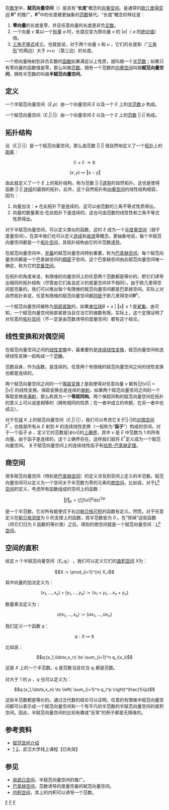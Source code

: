 {{NoteTA|G1=Math}}
在[[数学|数学]]中，'''赋范向量空间'''（{{lang-en|Normed vector space}}）是具有“'''长度'''”概念的[[向量空间|向量空间]]。是通常的[[欧几里得空间|欧几里得空间]] '''R'''<sup>n</sup> 的推广。'''R'''<sup>n</sup>中的长度被更抽象的[[范数|范数]]替代。“长度”概念的特征是：
# '''零向量'''的长度是零，并且任意向量的长度是非负[[实数|实数]]。
# 一个向量 ''v'' 乘以一个[[标量|标量]] ''a'' 时，长度应变为原向量 ''v'' 的 |''a''|（ ''a'' 的[[绝对值|绝对值]]）倍。
# [[三角不等式|三角不等式]]成立。也就是说，对于两个向量 ''v'' 和 ''u'' ，它们的长度和（“[[三角形|三角形]]”的两边）大于 ''v''+''u'' （第三边）的长度。

一个把向量映射到非负实数的[[函数|函数]]如果满足以上性质，就叫做一个[[范数|半范数]]；如果只有零向量的函数值是零，那么叫做[[范数|范数]]。拥有一个范数的[[向量空间|向量空间]]叫做'''赋范向量空间'''，拥有半范数的叫做'''半赋范向量空间'''。

== 定义 ==

一个半赋范向量空间（''E'',''p''）由一个向量空间 ''E'' 以及一个 ''E'' 上的[[范数|半范数]] ''p'' 构成。

一个赋范向量空间（''E'',||·||）由一个向量空间 ''E'' 以及一个 ''E'' 上的[[范数|范数]] ||·|| 构成。


== 拓扑结构 ==

设（''E'',||·||）是一个赋范向量空间，那么由范数 ||·|| 很自然地定义了一个[[拓扑空间|拓扑]]上的[[距离|距离]]：
:<math>\mathbb{E} \times \mathbb{E} \longrightarrow \mathbb{R}</math>
:<math>\ (x,y) \mapsto \Vert x-y\Vert</math>

由此就定义了一个 ''E'' 上的拓扑结构，称为范数 ||·||[[诱导|诱导]]的自然拓扑。这也是使得函数 ||·|| [[连续|连续]]的最弱的拓扑。此外，这个自然拓扑和[[向量空间|向量空间]]的线性结构相容，因为：
# 向量加法：'''+''' 在此拓扑下是连续的，这可以由范数的三角不等式性质得出。
# 向量的数量乘法'''·'''在此拓扑下是连续的，这也可由范数的线性性和三角不等式性质得出。

对于半赋范向量空间，可以定义类似的函数，这时 ''E'' 成为一个[[半度量空间|半度量空间]]（弱于度量空间）。在其中我们也可以定义[[连续|连续]]和[[收敛|收敛]]等概念。更抽象地说，每个半赋范向量空间都是一个[[拓扑空间|拓扑空间]]，其拓扑结构由它的半范数[[诱导|诱导]]。

在赋范向量空间中，[[完备|完备]]的赋范向量空间特别重要，称为[[巴拿赫空间|巴拿赫空间]]。每个赋范向量空间都是一个巴拿赫空间的[[稠密|稠密]]子空间，这个巴拿赫空间由此赋范向量空间唯一确定，称为它的[[完备空间|完备空间]]。

在拓扑的角度来说，有限维的向量空间上的任意两个范数都是等价的，即它们诱导出相同的拓扑结构（尽管由它们各自定义的度量空间并不相同）。由于欧几里得空间是完备的，我们可以推出每个有限维的赋范向量空间都是巴拿赫空间。实际上对自然拓扑来说，任意有限维的赋范向量空间都[[同胚|同胚]]于欧几里得空间'''R'''<sup>n</sup>。

一个赋范向量空间被称为[[局部紧致|局部紧致]]的，如果[[单位球|单位球]]<math>B = { x \ | \ \Vert x\Vert \le 1 }</math> 是[[紧集|紧集]]。由{{tsl|en|Riesz's lemma|里斯引理}}可知，一个赋范向量空间局部紧致当且仅当它的维数有限。实际上，这个定理证明了对任意的[[拓扑空间|拓扑空间]]（不一定是由范数诱导的度量空间）都有这个结论。

== 线性变换和对偶空间 ==

在赋范向量空间之间的[[线性变换|线性变换]]中，最重要的是[[连续线性变换|连续线性变换]]，赋范向量空间和连续线性变换一起构成一个[[範疇_(數學)|范畴]]。

范数自身，作为函数，是连续的。任意两个有限维的赋范向量空间之间的线性变换也都是连续的。

两个赋范向量空间之间的一个[[等距同構|等距变换]] ''f'' 是指使得对任意向量 ''v'' 都有||''f''(''v'')|| = ||''v''|| 的线性变换。保距变换总是连续的[[单射|单射]]。如果两个赋范向量空间之间的一个等距变换是[[满射|满射]]，那么称其为一个'''等距同构'''。两个保距同构的赋范向量空间在拓扑的意义上可以说是相等的（拥有相同的性质；在一者中成立的命题，在另一者中也成立）。

对于在[[体_(数学)|域]] ''K'' 上的赋范向量空间（''E'',||·||），我们可以考虑它关于||·||的[[对偶空间|对偶空间]] ''E<sup>*</sup> ''，也就是所有从 ''E'' 射到 ''K'' 的连续线性变换（一般称为“'''函子'''”）构成的空间。对于一个函子 <math>\phi</math> ，定义它的范数是<math>| \phi (v) |</math>的[[上确界|上确界]]，其中 ''v'' 是 ''E'' 中范数为 1 的所有向量。由于函子是连续的，这个上确界存在。这样我们就将 ''E<sup>*</sup> ''定义成为一个赋范向量空间。
关于赋范向量空间上的连续线性函子有[[哈恩-巴拿赫定理|哈恩-巴拿赫定理]]。

== 商空间 ==

很多赋范向量空间（特别是[[巴拿赫空间|巴拿赫空间]]）的定义涉及到空间上定义的半范数。赋范向量空间可以定义为一个空间关于半范数为零的元素的[[商空间|商空间]]。比如说，对于[[lp空间|L<sup>p</sup>空间]]的定义，考虑所有函数组成的空间上的函数：
:<math> \Vert f\Vert _p = \left( \int |f(x)|^p dx\right)^{1/p} </math>

是一个半范数，它对所有能使式子右边[[勒贝格积分|勒贝格可积]]的函数有定义。然而，对于任意定义在[[勒贝格测度|勒贝格测度]]为 0 的支撑上的函数，其半范数皆为 0 。在“除掉”这些函数（将它们归为 0 函数的等价类）之后，得到的商空间就是一个赋范向量空间：[[lp空间|L<sup>p</sup>空间]]。

== 空间的直积 ==

给定 ''n'' 个半赋范向量空间（''E''<sub>i</sub>,''q''<sub>i</sub>） ，我们可以定义它们的[[直积空间|直积空间]] ''X''为：
:<math>X := \prod_{i=1}^{n} X_i</math>

其中向量的加法定义为：
:<math>(x_1,\ldots,x_n)+(y_1,\ldots,y_n):=(x_1 + y_1, \ldots x_n + y_n)</math>

数量乘法定义为：
:<math>\alpha(x_1,\ldots,x_n):=(\alpha x_1, \ldots, \alpha x_n)</math>

我们定义一个函数 ''q''：
:<math>q:X \mapsto \mathbb{R}</math>

比如说：
:<math>q:(x_1,\ldots,x_n) \to \sum_{i=1}^n q_i(x_i)</math>

这是 ''X'' 上的一个半范数。''q'' 是范数当且仅当 ''q''<sub>i</sub> 都是范数。

对大于 1 的 ''p'' ，''q'' 也可以定义为：
:<math>q:(x_1,\ldots,x_n) \to \left( \sum_{i=1}^n q_i^p \right)^\frac{1}{p}</math>

这些半范数都是等价的。通过泛代数的结论可以证明，任意的有限维半赋范向量空间都可以表示成一个赋范向量空间和一个有平凡的半范数的半赋范向量空间的直积空间。因此，半赋范向量空间的比较有趣或“反常”的例子都是无限维的。

== 参考资料 ==
* [https://web.archive.org/web/20080622134554/http://www.math.scu.edu.tw/teacher/Chieping/metricspace.html 赋范空间介绍]
* [http://202.114.64.60/jpkc/sbhs/Arobat/FunctionalA/1/12.pdf]{{dead link|date=2018年4月 |bot=InternetArchiveBot |fix-attempted=yes }} [http://202.114.64.60/jpkc/sbhs/Arobat/FunctionalA/1/11.pdf]{{dead link|date=2018年4月 |bot=InternetArchiveBot |fix-attempted=yes }}，武汉大学线上课程【已失效】

== 参见 ==
* [[局部凸空间|局部凸空间]]，半赋范向量空间的推广。
* [[巴拿赫空间|巴拿赫空间]]，范数诱导的度量完备的赋范向量空间。
* [[内积空间|内积空间]]，其上的内积可以诱导一个范数。
{{泛函分析}}
[[Category:拓扑向量空间|F]]
[[Category:线性代数|F]]
[[Category:赋范空间|F]]